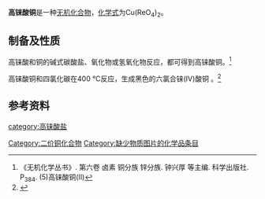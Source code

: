 {{chembox
| verifiedrevid = 
|   Name = 高铼酸铜
|   ImageFile = copper(II) perrhenate.png
|   ImageName = 
|   OtherNames = 偏高铼酸铜
|   IUPACName = 铼(VII)酸铜(II)
| Section1 = {{Chembox Identifiers
|   ChemSpiderID_Ref = {{chemspidercite|correct|chemspider}}
| ChemSpiderID = 
| PubChem = 
| InChI =
| InChIKey =
| SMILES = 
| StdInChI_Ref = {{stdinchicite|correct|chemspider}}
| StdInChI =
| StdInChIKey_Ref = {{stdinchicite|correct|chemspider}}
| StdInChIKey = 
| CASNo = 14012-86-3
| CASNo_Ref = {{cascite|correct|CAS}}
| CASNo_Comment = 无水
| CASNo2 = 64240-39-7
| CASNo2_Ref = {{cascite|correct|CAS}}
| CASNo2_Comment = 二水
| CASNo3 = 64240-37-5
| CASNo3_Ref = {{cascite|correct|CAS}}
| CASNo3_Comment = 四水
  }}
| Section2 = {{Chembox Properties
|   Formula = Cu(ReO<sub>4</sub>)<sub>2</sub>
|   MolarMass = 563.960（无水）<br />636.024（四水）<br />672.056（六水）
|   Appearance = 无色固体（无水）<br />蓝色固体（四水）
|   Density = 
|   MeltingPt = 
|   Solubility =
|   BoilingPt = 
  }}
| Section7 = {{Chembox Hazards
|  EUHazardSymbol =
|  RPhrases =
|  SPhrases =
|  FlashPt = 
|  EUClass =
|  EUIndex = 
|  MainHazards = 
|  NFPA-H = 
|  NFPA-F = 
|  NFPA-R = 
|  NFPA-O = 
|  RSPhrases = 
|  PEL = 
  }}
| Section8 = {{Chembox Related
|   Function = 
|   OtherFunctn = 
|   OtherAnions = [[铬酸铜|铬酸铜]]<br />[[硝酸铜|硝酸铜]]<br />[[高氯酸铜|高氯酸铜]]
|   OtherCations = [[高铼酸亚铜|高铼酸亚铜]]
|   OtherCpds = [[七氧化二铼|七氧化二铼]]<br />[[高铼酸|高铼酸]]
  }}
}}

'''高铼酸铜'''是一种[[无机化合物|无机化合物]]，[[化学式|化学式]]为Cu(ReO<sub>4</sub>)<sub>2</sub>。

==制备及性质==
高铼酸和铜的碱式碳酸盐、氧化物或氢氧化物反应，都可得到高铼酸铜。<ref name=wj>《无机化学丛书》. 第六卷 卤素 铜分族 锌分族. 钟兴厚 等主编. 科学出版社. P<sub>384</sub>. (5)高铼酸铜(II)</ref>

高铼酸铜和四氯化碳在400 °C反应，生成黑色的六氯合铼(IV)酸铜<!-- CAS 108632-60-6 -->。<ref>{{cite journal|journal=Inorganic Chemistry|volume=3|issue=10|language=en|issn=0020-1669|date=1964-10|pages=1388–1389|doi=10.1021/ic50020a009|url=https://pubs.acs.org/doi/abs/10.1021/ic50020a009|title=Hexachlororhenates(IV) by Action of Carbon Tetrachloride on Perrhenates|accessdate=2019-11-09|author=W. W. Horner, F. N. Collier, S. Y. Tyree}}</ref>
==参考资料==
{{reflist}}

{{铜化合物}}
{{高铼酸盐}}

[[Category:二价铜化合物|Category:二价铜化合物]]
[[category:高铼酸盐|category:高铼酸盐]]
[[Category:缺少物质图片的化学品条目|Category:缺少物质图片的化学品条目]]